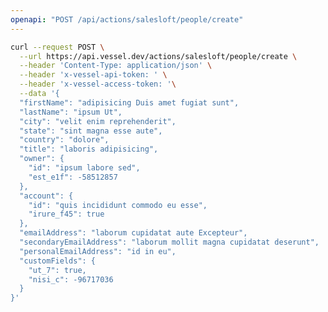 ```yaml
---
openapi: "POST /api/actions/salesloft/people/create"
---
```


<RequestExample>

```bash Request
curl --request POST \
  --url https://api.vessel.dev/actions/salesloft/people/create \
  --header 'Content-Type: application/json' \
  --header 'x-vessel-api-token: ' \
  --header 'x-vessel-access-token: '\
  --data '{
  "firstName": "adipisicing Duis amet fugiat sunt",
  "lastName": "ipsum Ut",
  "city": "velit enim reprehenderit",
  "state": "sint magna esse aute",
  "country": "dolore",
  "title": "laboris adipisicing",
  "owner": {
    "id": "ipsum labore sed",
    "est_e1f": -58512857
  },
  "account": {
    "id": "quis incididunt commodo eu esse",
    "irure_f45": true
  },
  "emailAddress": "laborum cupidatat aute Excepteur",
  "secondaryEmailAddress": "laborum mollit magna cupidatat deserunt",
  "personalEmailAddress": "id in eu",
  "customFields": {
    "ut_7": true,
    "nisi_c": -96717036
  }
}'
```

</RequestExample>
